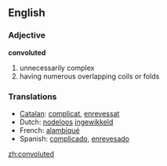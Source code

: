 ==English==

===Adjective===
'''convoluted'''

#unnecessarily complex
#having numerous overlapping coils or folds

===Translations===
*[[Catalan]]: [[complicat]], [[enrevessat]]
*Dutch: [[nodeloos]] [[ingewikkeld]]
*French: [[alambiqué]]
*Spanish: [[complicado]], [[enrevesado]]

[[zh:convoluted]]